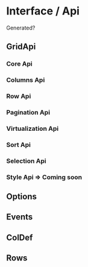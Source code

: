 
<Meta title="1. Docs/10. Api" component={XGrid} />

# Interface / Api

Generated?

## GridApi

### Core Api
### Columns Api
### Row Api
### Pagination Api
### Virtualization Api
### Sort Api
### Selection Api

### Style Api => Coming soon

## Options

## Events

## ColDef

## Rows

